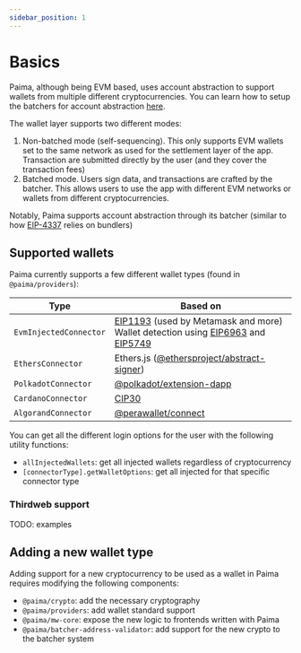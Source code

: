 ```yaml
---
sidebar_position: 1
---
```


# Basics

Paima, although being EVM based, uses account abstraction to support wallets from multiple different cryptocurrencies. You can learn how to setup the batchers for account abstraction [here](../../1-setup/5-paima-bacher.md).

The wallet layer supports two different modes:

1. Non-batched mode (self-sequencing). This only supports EVM wallets set to the same network as used for the settlement layer of the app. Transaction are submitted directly by the user (and they cover the transaction fees)
2. Batched mode. Users sign data, and transactions are crafted by the batcher. This allows users to use the app with different EVM networks or wallets from different cryptocurrencies.

Notably, Paima supports account abstraction through its batcher (similar to how [EIP-4337](https://eips.ethereum.org/EIPS/eip-4337) relies on bundlers)

## Supported wallets

Paima currently supports a few different wallet types (found in `@paima/providers`):

| Type                   | Based on                                                                                                                                                                                                              |
| ---------------------- | --------------------------------------------------------------------------------------------------------------------------------------------------------------------------------------------------------------------- |
| `EvmInjectedConnector` | [EIP1193](https://eips.ethereum.org/EIPS/eip-1193) (used by Metamask and more)<br /> Wallet detection using [EIP6963](https://eips.ethereum.org/EIPS/eip-6963) and [EIP5749](https://eips.ethereum.org/EIPS/eip-5749) |
| `EthersConnector`      | Ethers.js ([@ethersproject/abstract-signer](https://www.npmjs.com/package/@ethersproject/abstract-signer))                                                                                                            |
| `PolkadotConnector`    | [@polkadot/extension-dapp](https://www.npmjs.com/package/@polkadot/extension-dapp)                                                                                                                                    |
| `CardanoConnector`     | [CIP30](https://cips.cardano.org/cips/cip30)                                                                                                                                                                          |
| `AlgorandConnector`    | [@perawallet/connect](https://www.npmjs.com/package/@perawallet/connect)                                                                                                                                              |

You can get all the different login options for the user with the following utility functions:

- `allInjectedWallets`: get all injected wallets regardless of cryptocurrency
- `[connectorType].getWalletOptions`: get all injected for that specific connector type

### Thirdweb support

TODO: examples

## Adding a new wallet type

Adding support for a new cryptocurrency to be used as a wallet in Paima requires modifying the following components:

- `@paima/crypto`: add the necessary cryptography
- `@paima/providers`: add wallet standard support
- `@paima/mw-core`: expose the new logic to frontends written with Paima
- `@paima/batcher-address-validator`: add support for the new crypto to the batcher system
